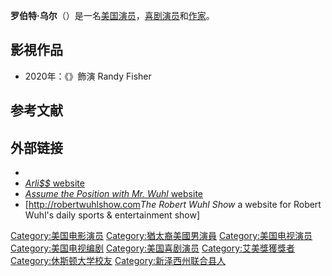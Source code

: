 {{BLP unsourced|time=2012-07-15T15:51:19+00:00}}
{{noteTA
|1=zh-cn:罗伯特;zh-tw:勞勃;zh-hk:羅拔;
}}
{{Infobox person
| image =  <!-- [[自由执业|自由执业]] images only. 没有屏幕截图. Please do not put a fair-use image here, it will be deleted - see [[WP:NONFREE|WP:NONFREE]] -->
| imagesize = 175px
| caption =
| birth_date = {{Birth date and age|1951|10|9|mf=y}}
| birth_place = {{USA}}，[[新泽西州|新泽西州]]，[[联合县，新泽西联合郡|新泽西州，联合]]
| nationality = 美国人
| education = [[联合高中_(新泽西州)|联合高中]]
| alma_mater = [[休斯顿大学|休斯顿大学]]
| occupation = 演员，喜剧演员，作家
| yearsactive = 1980年到现在 
| spouse = Barbara Koldys Capelli<br />（1983年到现在）
}}

'''罗伯特·乌尔'''（{{bd|1951年|10月9日}}）是一名[[美国|美国]][[演员|演员]]，[[喜剧演员|喜剧演员]]和[[作家|作家]]。

== 影視作品 ==
*2020年：《{{le|雪莉（電影）|Shirley (2020 film|雪莉}}》飾演 Randy Fisher

== 参考文献 ==
{{reflist}}

== 外部链接 ==
*{{imdb name|id=0943237}}
*[http://www.hbo.com/arliss/ ''Arli$$'' website] {{Wayback|url=http://www.hbo.com/arliss/ |date=20100109113341 }}
*[https://web.archive.org/web/20100109100209/http://www.hbo.com/events/rwuhl/ ''Assume the Position with Mr. Wuhl'' website]
*[http://robertwuhlshow.com''The Robert Wuhl Show'' a website for Robert Wuhl's daily sports & entertainment show]

{{EmmyAward ComedyVarietyMusicWriting 1990s}}  

{{Authority control}}
{{DEFAULTSORT:Wuhl, Robert}}
[[Category:美国电影演员|Category:美国电影演员]]
[[Category:猶太裔美國男演員|Category:猶太裔美國男演員]]
[[Category:美国电视演员|Category:美国电视演员]]
[[Category:美国电视编剧|Category:美国电视编剧]]
[[Category:美国喜剧演员|Category:美国喜剧演员]]
[[Category:艾美獎獲獎者|Category:艾美獎獲獎者]]
[[Category:休斯顿大学校友|Category:休斯顿大学校友]]
[[Category:新泽西州联合县人|Category:新泽西州联合县人]]